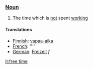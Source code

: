 === [[Noun]] ===

#The time which is [[not]] spent [[work]]ing

==== Translations ====

*[[Finnish]]: [[vapaa-aika]]
*[[French]]: [[]] ''''
*[[German]]: [[Freizeit]] ''f''

[[it:free time]]